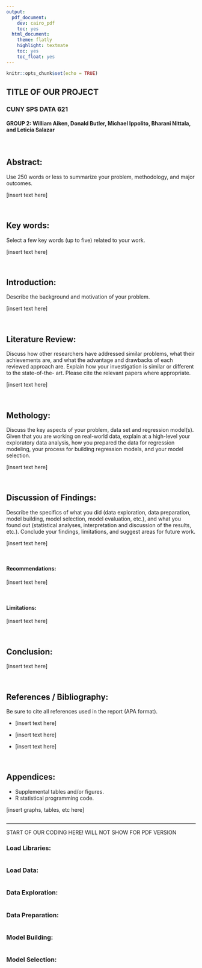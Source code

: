 ```yaml
---
output:
  pdf_document:
    dev: cairo_pdf
    toc: yes
  html_document:
    theme: flatly
    highlight: textmate
    toc: yes
    toc_float: yes
---
```


```r
knitr::opts_chunk$set(echo = TRUE)
```

## **TITLE OF OUR PROJECT**


### CUNY SPS DATA 621

#### GROUP 2: William Aiken, Donald Butler, Michael Ippolito, Bharani Nittala, and Leticia Salazar

$~$

## Abstract:
Use 250 words or less to summarize your problem, methodology, and major outcomes.

[insert text here]

$~$

## Key words:
Select a few key words (up to five) related to your work.

[insert text here]

$~$

## Introduction:
Describe the background and motivation of your problem.

[insert text here]

$~$


## Literature Review:
Discuss how other researchers have addressed similar problems, what their achievements are, and what the advantage and drawbacks of each reviewed approach are. Explain how your investigation is similar or different to the state-of-the- art. Please cite the relevant papers where appropriate.


[insert text here]

$~$

## Methology:
Discuss the key aspects of your problem, data set and regression model(s). Given that you are working on real-world data, explain at a high-level your exploratory data analysis, how you prepared the data for regression modeling, your process for building regression models, and your model selection.

[insert text here]

$~$

## Discussion of Findings:
Describe the specifics of what you did (data exploration, data preparation, model building, model selection, model evaluation, etc.), and what you found out (statistical analyses, interpretation and discussion of the results, etc.). Conclude your findings, limitations, and suggest areas for future work.

[insert text here]

$~$

#### Recommendations:

[insert text here]

$~$

#### Limitations:

[insert text here]

$~$

## Conclusion:

[insert text here]

$~$

## References / Bibliography:
Be sure to cite all references used in the report (APA format).

* [insert text here]

* [insert text here]

* [insert text here]

$~$

## Appendices:
* Supplemental tables and/or figures.
* R statistical programming code.


[insert graphs, tables, etc here]

```r

```


----------------

START OF OUR CODING HERE! WILL NOT SHOW FOR PDF VERSION

### Load Libraries:

```r

```

### Load Data:

```r

```


### Data Exploration:

```r

```


### Data Preparation:

```r

```


### Model Building:

```r

```


### Model Selection:

```r

```

